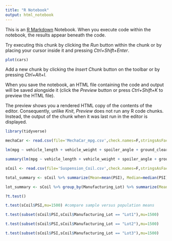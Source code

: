 ```yaml
---
title: "R Notebook"
output: html_notebook
---
```


This is an [R Markdown](http://rmarkdown.rstudio.com) Notebook. When you execute code within the notebook, the results appear beneath the code.

Try executing this chunk by clicking the *Run* button within the chunk or by placing your cursor inside it and pressing *Ctrl+Shift+Enter*.

```r
plot(cars)
```

Add a new chunk by clicking the *Insert Chunk* button on the toolbar or by pressing *Ctrl+Alt+I*.

When you save the notebook, an HTML file containing the code and output will be saved alongside it (click the *Preview* button or press *Ctrl+Shift+K* to preview the HTML file).

The preview shows you a rendered HTML copy of the contents of the editor. Consequently, unlike *Knit*, *Preview* does not run any R code chunks. Instead, the output of the chunk when it was last run in the editor is displayed.

```r
library(tidyverse)
```

```r
mechaCar <- read.csv(file='MechaCar_mpg.csv',check.names=F,stringsAsFactors = F)
```

```r
lm(mpg ~ vehicle_length + vehicle_weight + spoiler_angle + ground_clearance + AWD,data = mechaCar) #create linear model
```

```r
summary(lm(mpg ~ vehicle_length + vehicle_weight + spoiler_angle + ground_clearance + AWD,data = mechaCar))
```

```r
sCoil <- read.csv(file='Suspension_Coil.csv',check.names=F,stringsAsFactors = F)
```

```r
total_summary <- sCoil %>% summarize(Mean=mean(PSI), Median=median(PSI), Variance = var(PSI), SD = sd(PSI), .groups = 'keep') #create summary table
```

```r
lot_summary <- sCoil %>% group_by(Manufacturing_Lot) %>% summarize(Mean = mean(PSI),Median = median(PSI), Variance = var(PSI), SD = sd(PSI) , .groups = 'keep') 

```

```r
?t.test()
```

```r
t.test(sCoil$PSI,mu=1500) #compare sample versus population means
```

```r
t.test(subset(sCoil$PSI,sCoil$Manufacturing_Lot == "Lot1"),mu=1500)

```

```r
t.test(subset(sCoil$PSI,sCoil$Manufacturing_Lot == "Lot2"),mu=1500)

```

```r
t.test(subset(sCoil$PSI,sCoil$Manufacturing_Lot == "Lot3"),mu=1500)

```

```r

```

```r

```

```r

```

```r

```

```r

```

```r

```

```r

```

```r

```

```r

```

```r

```

```r

```

```r

```

```r

```

```r

```

```r

```

```r

```

```r

```

```r

```

```r

```

```r

```

```r

```

```r

```

```r

```

```r

```

```r

```

```r

```

```r

```

```r

```

```r

```

```r

```

```r

```

```r

```

```r

```

```r

```

```r

```

```r

```

```r

```

```r

```

```r

```

```r

```

```r

```

```r

```

```r

```

```r

```

```r

```

```r

```

```r

```

```r

```

```r

```

```r

```

```r

```

```r

```

```r

```

```r

```

```r

```

```r

```

```r

```

```r

```

```r

```

```r

```

```r

```

```r

```

```r

```

```r

```

```r

```

```r

```

```r

```

```r

```

```r

```

```r

```

```r

```

```r

```

```r

```

```r

```

```r

```

```r

```

```r

```

```r

```

```r

```

```r

```

```r

```

```r

```

```r

```

```r

```

```r

```

```r

```

```r

```

```r

```

```r

```
